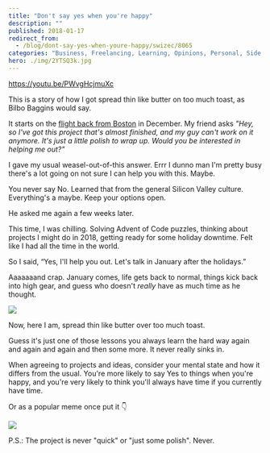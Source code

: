 ```yaml
---
title: "Don't say yes when you're happy"
description: ""
published: 2018-01-17
redirect_from:
  - /blog/dont-say-yes-when-youre-happy/swizec/8065
categories: "Business, Freelancing, Learning, Opinions, Personal, Side Projects"
hero: ./img/2YTSQ3k.jpg
---
```


https://youtu.be/PWvgHcjmuXc

This is a story of how I got spread thin like butter on too much toast, as Bilbo Baggins would say.

It starts on the [flight back from Boston](https://swizec.com/blog/teaching-backend-devs-how-to-react-and-redux-at-stubhub-boston/) in December. My friend asks _"Hey, so I've got this project that's almost finished, and my guy can't work on it anymore. It's just a little polish to wrap up. Would you be interested in helping me out?"_

I gave my usual weasel-out-of-this answer. Errr I dunno man I'm pretty busy there's a lot going on not sure I can help you with this. Maybe.

You never say No. Learned that from the general Silicon Valley culture. Everything's a maybe. Keep your options open.

He asked me again a few weeks later.

This time, I was chilling. Solving Advent of Code puzzles, thinking about projects I might do in 2018, getting ready for some holiday downtime. Felt like I had all the time in the world.

So I said, “Yes, I'll help you out. Let's talk in January after the holidays.”

Aaaaaaand crap. January comes, life gets back to normal, things kick back into high gear, and guess who doesn't _really_ have as much time as he thought.

![](./img/2YTSQ3k.jpg)

Now, here I am, spread thin like butter over too much toast.

Guess it's just one of those lessons you always learn the hard way again and again and again and then some more. It never really sinks in.

When agreeing to projects and ideas, consider your mental state and how it differs from the usual. You're more likely to say Yes to things when you're happy, and you're very likely to think you'll always have time if you currently have time.

Or as a popular meme once put it 👇

![](./img/22-year-old-me-after-a-night-out-of-drinking-3050859.png)

P.S.: The project is never "quick" or "just some polish". Never.

